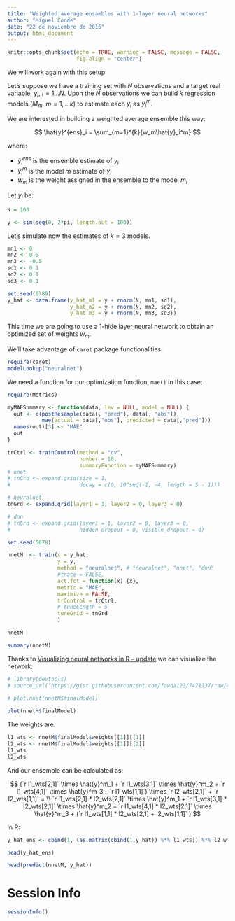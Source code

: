 ```yaml
---
title: "Weighted average ensambles with 1-layer neural networks"
author: "Miguel Conde"
date: "22 de noviembre de 2016"
output: html_document
---
```


```r
knitr::opts_chunk$set(echo = TRUE, warning = FALSE, message = FALSE,
                      fig.align = "center")
```

We will work again with this setup:

Let's suppose we have a training set with $N$ observations and a target real variable, $y_i$, $i=1...N$.
Upon the $N$ observations we can build $k$ regression models ($M_m$, $m=1,...k$) to estimate each $y_i$ as $\hat{y}_i^m$.


We are interested in building a weighted average ensemble this way:

$$
\hat{y}^{ens}_i = \sum_{m=1}^{k}{w_m\hat{y}_i^m}
$$

where:

*  $\hat{y}^{ens}_i$ is the ensemble estimate of $y_i$
*  $\hat{y}_i^m$ is the model $m$ estimate of $y_i$
*  $w_m$ is the weight assigned in the ensemble to the model $m_i$

Let $y_i$ be:

```r
N = 100

y <- sin(seq(0, 2*pi, length.out = 100))
```

Let's simulate now the estimates of $k=3$ models.
```r
mn1 <- 0
mn2 <- 0.5
mn3 <- -0.5
sd1 <- 0.1
sd2 <- 0.1
sd3 <- 0.1

set.seed(6789)
y_hat <- data.frame(y_hat_m1 = y + rnorm(N, mn1, sd1),
                    y_hat_m2 = y + rnorm(N, mn2, sd2),
                    y_hat_m3 = y + rnorm(N, mn3, sd3))
```

This time we are going to use a 1-hide layer neural network to obtain an optimized set of weights $w_m$.

We'll take advantage of `caret` package functionalities:

```r
require(caret)
modelLookup("neuralnet")
```

We need a function for our optimization function, `mae()` in this case:

```r
require(Metrics)

myMAESummary <- function(data, lev = NULL, model = NULL) {
  out <- c(postResample(data[, "pred"], data[, "obs"]),
           mae(actual = data[,"obs"], predicted = data[,"pred"]))
  names(out)[3] <- "MAE"
  out
}
```


```r
trCtrl <- trainControl(method = "cv", 
                       number = 10, 
                       summaryFunction = myMAESummary)
# nnet
# tnGrd <- expand.grid(size = 1,
#                      decay = c(0, 10^seq(-1, -4, length = 5 - 1)))

# neuralnet
tnGrd <- expand.grid(layer1 = 1, layer2 = 0, layer3 = 0)

# dnn
# tnGrd <- expand.grid(layer1 = 1, layer2 = 0, layer3 = 0,
#                      hidden_dropout = 0, visible_dropout = 0)

set.seed(5678)

nnetM  <- train(x = y_hat,
                y = y,
                method = "neuralnet", # "neuralnet", "nnet", "dnn"
                #trace = FALSE,
                act.fct = function(x) {x},
                metric = "MAE", 
                maximize = FALSE,
                trControl = trCtrl,
                # tuneLength = 5
                tuneGrid = tnGrd
                )

```

```r
nnetM
```

```r
summary(nnetM)
```

Thanks to [Visualizing neural networks in R – update](https://beckmw.wordpress.com/2013/11/14/visualizing-neural-networks-in-r-update/) we can visualize the network:
```r
# library(devtools)
# source_url('https://gist.githubusercontent.com/fawda123/7471137/raw/466c1474d0a505ff044412703516c34f1a4684a5/nnet_plot_update.r')
 
# plot.nnet(nnetM$finalModel)

plot(nnetM$finalModel)

```

The weights are:
```r
l1_wts <- nnetM$finalModel$weights[[1]][[1]]
l2_wts <- nnetM$finalModel$weights[[1]][[2]]
l1_wts
l2_wts
```

And our ensemble can be calculated as:


$$
(`r l1_wts[2,1]` \times \hat{y}^m_1 + `r l1_wts[3,1]` \times \hat{y}^m_2 + `r l1_wts[4,1]` \times \hat{y}^m_3 - `r l1_wts[1,1]`) \times `r l2_wts[2,1]` + `r l2_wts[1,1]` = \\ 
`r l1_wts[2,1] * l2_wts[2,1]` \times \hat{y}^m_1 + `r l1_wts[3,1] * l2_wts[2,1]` \times \hat{y}^m_2 + `r l1_wts[4,1] * l2_wts[2,1]` \times \hat{y}^m_3 + (`r l1_wts[1,1] * l2_wts[2,1] + l2_wts[1,1]`  )
$$


In R:
```r
y_hat_ens <- cbind(1, (as.matrix(cbind(1,y_hat)) %*% l1_wts)) %*% l2_wts
```

```r
head(y_hat_ens)
```
```r
head(predict(nnetM, y_hat))
```


# Session Info
```r
sessionInfo()
```